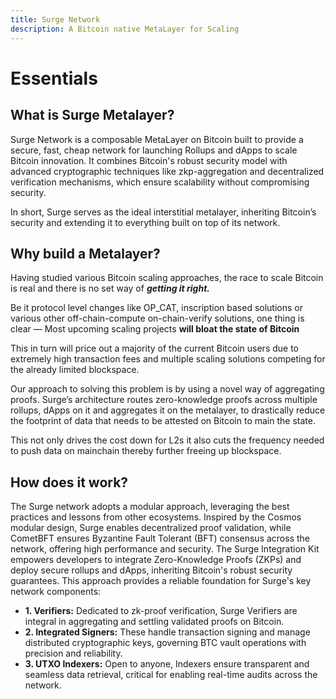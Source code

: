 ```yaml
---
title: Surge Network
description: A Bitcoin native MetaLayer for Scaling
---
```



# Essentials

## What is Surge Metalayer?

Surge Network is a composable MetaLayer on Bitcoin built to provide a secure, fast, cheap network for launching Rollups and dApps to scale Bitcoin innovation. It combines Bitcoin's robust security model with advanced cryptographic techniques like zkp-aggregation and decentralized verification mechanisms, which ensure scalability without compromising security.

In short, Surge serves as the ideal interstitial metalayer, inheriting Bitcoin’s security and extending it to everything built on top of its network.

## Why build a Metalayer?

Having studied various Bitcoin scaling approaches, the race to scale Bitcoin is real and there is no set way of **_getting it right._**

Be it protocol level changes like OP_CAT, inscription based solutions or various other off-chain-compute on-chain-verify solutions, one thing is clear — Most upcoming scaling projects **will bloat the state of Bitcoin**

This in turn will price out a majority of the current Bitcoin users due to extremely high transaction fees and multiple scaling solutions competing for the already limited blockspace.

Our approach to solving this problem is by using a novel way of aggregating proofs. Surge’s architecture routes zero-knowledge proofs across multiple rollups, dApps on it and aggregates it on the metalayer, to drastically reduce the footprint of data that needs to be attested on Bitcoin to main the state.

This not only drives the cost down for L2s it also cuts the frequency needed to push data on mainchain thereby further freeing up blockspace.

<ZoomImage src="/assets/surge_metalayer.png" alt="stack" width="100%" />

## How does it work?

The Surge network adopts a modular approach, leveraging the best practices and lessons from other ecosystems. Inspired by the Cosmos modular design, Surge enables decentralized proof validation, while CometBFT ensures Byzantine Fault Tolerant (BFT) consensus across the network, offering high performance and security. The Surge Integration Kit empowers developers to integrate Zero-Knowledge Proofs (ZKPs) and deploy secure rollups and dApps, inheriting Bitcoin's robust security guarantees. This approach provides a reliable foundation for Surge's key network components:

- **1. Verifiers:**
  Dedicated to zk-proof verification, Surge Verifiers are integral in aggregating and settling validated proofs on Bitcoin.
- **2. Integrated Signers:**
  These handle transaction signing and manage distributed cryptographic keys, governing BTC vault operations with precision and reliability.
- **3. UTXO Indexers:**
  Open to anyone, Indexers ensure transparent and seamless data retrieval, critical for enabling real-time audits across the network.

<ZoomImage
  src="/assets/surge_network_architecture.png"
  alt="superstack core functions"
  width="70%"
/>
